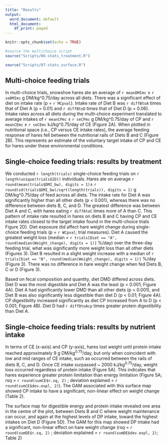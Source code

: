```yaml
---
title: "Results"
output:
  word_document: default
  html_document:
    df_print: paged
---
```


```r
knitr::opts_chunk$set(echo = TRUE)
```

```r

#source the multichoice script
source("Scripts/06-stats_treatment.R")

source("Scripts/07-stats_surface.R")
```

## Multi-choice feeding trials

In multi-choice trials, snowshoe hares ate an average of `r meanDMImc` ± `r seDMImc` g DM/kg\^0.75/day across all diets. There was a significant effect of diet on intake rate (p = `r MCpval`). Intake rate of Diet B was `r diffBtoA` times that of Diet A (p = 0.01) and `r diffBtoD` times that of Diet D (p = 0.06). Intake rates across all diets during the multi-choice experiment translated to average intakes of `r meanCPmc` ± `r seCPmc` g DM/kg\^0.75/day of CP and `r meanCEmc` ± `r seCEmc` kJ/kg\^0.75/day of CE (Figure 2A). When plotted in nutritional space (i.e., CP versus CE intake rates), the average feeding response of hares fell between the nutritional rails of Diets B and C (Figure 2B). This represents an estimate of the voluntary target intake of CP and CE for hares under these environmental conditions.

## Single-choice feeding trials: results by treatment

We conducted `r length(trials)` single-choice feeding trials on `r length(unique(trials$ID))` individuals. Hares ate on average `r round(mean(trials$DMI_bw), digits = 1)`± `r round(sd(trials$DMI_bw)/sqrt(length(trials)), digits = 1)` g DM/kg\^0.75/day of feed across all diets. The intake rate for Diet A was significantly higher than all other diets (p \< 0.001), whereas there was no difference between diets B, C, and D. The greatest difference was between Diet A and C, with hares eating `r diffAtoC` times more of A than C. This pattern of intake rate resulted in hares on diets B and C having CP and CE intake rates closest to the target intake found in the multi-choice trials Figure 2D). Diet exposure did affect hare weight change during single-choice feeding trials (p = `r WCpval`; trial measures). Diet A caused the greatest weight loss (median = `r trials[Diet == "A", round(median(Weight_change), digits = 1)]` %/day) over the three-day feeding trial, what was significantly more weight loss than all other diets (Figures 3). Diet B resulted in a slight weight increase with a median of `r trials[Diet == "B", round(median(Weight_change), digits = 1)]` %/day (Figure 3). There was no difference in hare weight change when fed Diets B, C or D (Figure 3).

Based on fecal composition and quantity, diet DMD differed across diets. Diet D was the most digestible and Diet A was the least (p \< 0.001; Figure 4A). Diet A had significantly lower DMD than all other diets (p \< 0.001), and Diet B was also significantly less digestible than diet D (p \< 0.01; Figure 4A). CP digestibility increased significantly as diet CP increased from A to D (p \< 0.001; Figure 4B). Diet D had `r diffDtoAcp` times greater protein digestibility than Diet A.

## Single-choice feeding trials: results by nutrient intake

In terms of CE (x-axis) and CP (y-axis), hares lost weight until protein intake reached approximately 9 g DM/kg^0.75^/day, but only when coincident with low and mid ranges of CE intake, such as occurred between the rails of diets B, C, and D. Once CE intake surpassed \~ 2000 kJ/kg^0.75^/day, weight loss occurred regardless of protein intake (Figure 5A). This indicates that hares experience greater protein limitation than energy limitation (Figure 5A; rsq = `r round(sumCE$r.sq, 2)` ; deviation explained = `r round(sumCE$dev.expl, 2)`). The GAM associated with this surface map showed CP intake to have a significant, non-linear effect on weight change (Table 2).

The surface map for digestible energy and protein intake revealed one area in the centre of the plot, between Diets B and C where weight maintenance can occur, and again at the highest levels of DP intake, toward the highest intakes on Diet D (Figure 5D). The GAM for this map showed DP intake had a significant, non-linear effect on hare weight change (rsq = `r round(sumDE$r.sq, 2)` ; deviation explained = `r round(sumDE$dev.expl, 2)`; Table 2)

